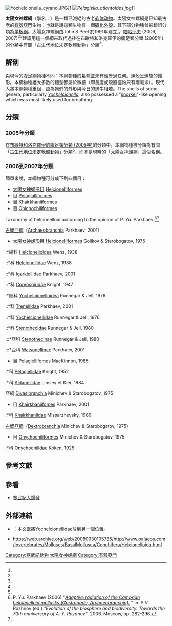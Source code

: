 {{Translating|||time=2017-07-15T14:00:20+00:00}} 
{{Automatic taxobox
| fossil_range = {{fossil range|[[寒武纪|寒武纪]]|[[早奧陶世|早奧陶世]]}}
| taxon = Helcionelloida
| authority = Peel, 1991
 |display_parents = 5
| image = Latouchella_costata.JPG
| image_caption = ''[[Latouchella|Latouchella]] costata''
| subdivision_ranks = [[目_(生物)|目]]
| subdivision = [[#分類|見內文]]
}}
{{CEXNAV}}
[[File:Yochelcionella_cyrano.JPG|thumb]]'']]
[[File:Pelagiella_atlantoides.jpg|thumb]]'']]

'''太陽女神螺綱'''（學名：{{lang|la |Helcionelloida}}）是一類已滅絕的古老[[软体动物|软体动物]]。太陽女神螺綱是已知最古老的[[有殼亞門|有殼亞門]]生物；也就是說這類生物有一個[[礦化外殼|礦化外殼]]。其下部分物種曾被錯誤分類為[[单板纲|单板纲]]。太陽女神螺綱由John S Peel 於1991年建立<ref name=Peel1991 />。[[帕哈耶夫|帕哈耶夫]] (2006, 2007)<ref name="Parkhaev 2006" /><ref name="Parkhaev 2007" />建議用這一個綱來取代過往在[[布歇特和洛克羅伊的腹足類分類_(2005年)|布歇特和洛克羅伊的腹足類分類 (2005年)]]的分類中有關「[[布歇特和洛克羅伊的腹足類分類_(2005年)#古生代地位未定軟體動物|古生代地位未定軟體動物]]」分類<ref name="Bouchet 2005" />。

==解剖==
與現今的腹足綱物種不同：本綱物種的軀體並未有經歷過任何{{link-en|扭轉|torsion (gastropod)}}。螺殼呈螺旋的錐形。本綱物種絕大多數的體型都屬於微細（即長度或殼直徑約只有兩毫米）。現代人將本綱物種重組，認為牠們的外形與今日的蝸牛相若。The shells of some genera, particularly ''[[Yochelcionella|Yochelcionella]]'', also possessed a "[[Snorkel_(anatomy)|snorkel]]"-like opening which was most likely used for breathing.

==分類==
===2005年分類===
在[[布歇特和洛克羅伊的腹足類分類_(2005年)|布歇特和洛克羅伊的腹足類分類 (2005年)]]的分類中，本綱物種被分類為有關「[[布歇特和洛克羅伊的腹足類分類_(2005年)#古生代地位未定軟體動物|古生代地位未定軟體動物]]」分類<ref name="Bouchet 2005" />，而不是現時的「太陽女神螺綱」這個名稱。

===2006到2007年分類===
簡單來說，本綱物種可分成下列四個目：
*[[太陽女神螺形目|太陽女神螺形目]] [[Helcionelliformes|Helcionelliformes]]
*目 [[Pelagialliformes|Pelagialliformes]]
*目 [[Khairkhaniiformes|Khairkhaniiformes]]
*目 [[Onichochiliformes|Onichochiliformes]]

Taxonomy of helcionelloid according to the opinion of P. Yu. Parkhaev:<ref>P. Yu. Parkhaev (2006) "''[http://macroevolution.narod.ru/22parkhaev.pdf Adaptive radiation of the Cambrian helcionelloid mollusks (Gastropoda, Archaeobranchia).] {{Wayback|url=http://macroevolution.narod.ru/22parkhaev.pdf |date=20150610205708 }}''" In: S.V. Rozhnov (ed.) ''"Evolution of the biosphere and biodiversity. Towards the 70th anniversary of A. Y. Rozanov"''. 2006. Moscow, pp. 282-296.</ref><ref name="Parkhaev 2007"/>

[[古鰓亞綱|古鰓亞綱]]（[[Archaeobranchia|Archaeobranchia]] Parkhaev, 2001）
*[[太陽女神螺形目|太陽女神螺形目]] [[Helcionelliformes|Helcionelliformes]] Golikov & Starobogatov, 1975
:*總科 [[Helcionelloidea|Helcionelloidea]] Wenz, 1938
::*科 [[Helcionellidae|Helcionellidae]] Wenz, 1938
::*科 [[Igarkiellidae|Igarkiellidae]] Parkhaev, 2001
::*科 [[Coreospiridae|Coreospiridae]] Knight, 1947

:*總科 [[Yochelcionelloidea|Yochelcionelloidea]] Runnegar & Jell, 1976
::*科 [[Trenellidae|Trenellidae]] Parkhaev, 2001
::*科 [[Yochelcionellidae|Yochelcionellidae]] Runnegar & Jell, 1976
::*科 [[Stenothecidae|Stenothecidae]] Runnegar & Jell, 1980
:::*亞科 [[Stenothecinae|Stenothecinae]] Runnegar & Jell, 1980
:::*亞科 [[Watsonellinae|Watsonellinae]] Parkhaev, 2001

*目 [[Pelagiellifomes|Pelagiellifomes]] MacKinnon, 1985
:*科 [[Pelagiellidae|Pelagiellidae]] Knight, 1952
:*科 [[Aldanellidae|Aldanellidae]] Linsley et Kier, 1984

亞綱 [[Divasibranchia|Divasibranchia]] Minichev & Starobogatov, 1975
*目 [[Khairkhaniifomes|Khairkhaniifomes]] Parkhaev, 2001
:*科 [[Khairkhaniidae|Khairkhaniidae]] Missarzhevsky, 1989

[[右鰓亞綱|右鰓亞綱]]（[[Dextrobranchia|Dextrobranchia]] Minichev & Starobogatov, 1975）
*目 [[Onychochiliformes|Onychochiliformes]] Minichev & Starobogatov, 1975
:*科 [[Onychochilidae|Onychochilidae]] Koken, 1925

==參考文獻==
{{Reflist |refs=
<ref name="Bouchet 2005">{{Bouchet 2005}}</ref>
<ref name="Parkhaev 2006">{{cite book |first=P. Yu. |last=Parkhaev |authorlink=帕哈耶夫 |year=2006 |archivedate=2015-06-10 |accessdate=2017-03-16 |chapter-url=http://web.archive.org/web/20150610205708/http://macroevolution.narod.ru/22parkhaev.pdf |chapter=太陽女神螺綱軟體動物在寒武紀的適應性大爆發（腹足綱，古鰓亞綱） |editor1-first=S.V. |editor1-last=Rozhnov |title=ЭВОЛЮЦИЯ БИОСФЕРЫ И БИОРАЗНООБРАЗИЯ: 4. ПАЛЕОЭКОЛОГИЯ И ЭВОЛЮЦИЯ СООБЩЕСТВ |trans_title=生物圈和生物多樣性的演變: 4.古生態學社區和演化 |location=[[莫斯科|莫斯科]]（[[俄羅斯聯邦|俄羅斯聯邦]]） |pages=pp. 282-296 |language=ru |deadurl=yes |archiveurl=https://web.archive.org/web/20150610205708/http://macroevolution.narod.ru/22parkhaev.pdf |url=http://macroevolution.narod.ru/22parkhaev.pdf }}</ref>
<ref name="Parkhaev 2007">{{cite journal |author=P. Yu. Parkhaev |authorlink=帕哈耶夫 |year=2007 |script-title=en:The Cambrian ‘basement’ of gastropod evolution |journal=Geological Society, London, Special Publications |volume=286 |pages=415–421 |doi=10.1144/SP286.31 |url=https://books.google.com/books?id=GA7-8JIh9IwC&pg=PA415 |access-date=2017-06-13 |archive-date=2019-08-13 |archive-url=https://web.archive.org/web/20190813165337/https://books.google.com/books?id=GA7-8JIh9IwC&pg=PA415 |dead-url=no |isbn=978-1-86239-233-5 |language=en }}</ref>
<ref name=Peel1991>{{Peel 1991}}</ref>
}}

==參看==
*[[寒武紀大爆發|寒武紀大爆發]]

==外部連結==
* {{cite journal |last1=Atkins |first1=C. J. |last2=Peel |first2=J. S. |year=2008 |title=''Yochelcionella'' (Mollusca, Helcionelloida) from the lower Cambrian of North America |journal=''[[Bulletin_of_Geosciences|Bulletin of Geosciences]]'' |volume=83 |issue=1 |pages=23-38 (8 figures) |doi=10.3140/bull.geosci.2008.01.023 |language=en }}：本文獻將Yochelcionellidae放到另一個位置。
*https://web.archive.org/web/20080930105735/http://www.palaeos.com/Invertebrates/Molluscs/BasalMollusca/Conchifera/Helcionelloida.html

{{Portal|生物學}}
{{Mollusc}}
{{taxonbar}}
{{Authority control}}
[[Category:寒武紀動物|Category:寒武紀動物]]
[[Category:太陽女神螺綱|]]
[[Category:有殼亞門|Category:有殼亞門]]